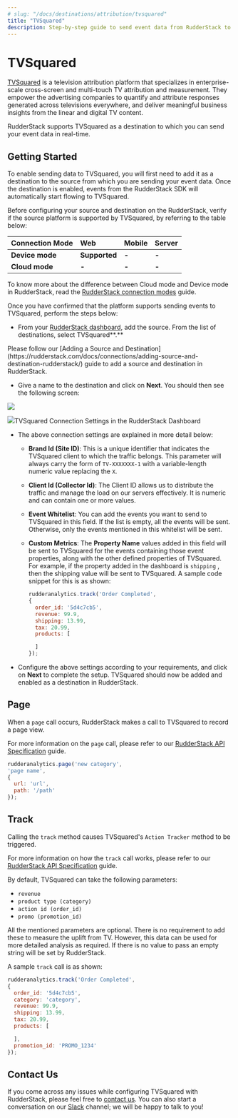 ```yaml
---
# slug: "/docs/destinations/attribution/tvsquared"
title: "TVSquared"
description: Step-by-step guide to send event data from RudderStack to TVSquared.
---
```


# TVSquared

[TVSquared](https://tvsquared.com/) is a television attribution platform that specializes in enterprise-scale cross-screen and multi-touch TV attribution and measurement. They empower the advertising companies to quantify and attribute responses generated across televisions everywhere, and deliver meaningful business insights from the linear and digital TV content.

RudderStack supports TVSquared as a destination to which you can send your event data in real-time.

## Getting Started

To enable sending data to TVSquared, you will first need to add it as a destination to the source from which you are sending your event data. Once the destination is enabled, events from the RudderStack SDK will automatically start flowing to TVSquared.

Before configuring your source and destination on the RudderStack, verify if the source platform is supported by TVSquared, by referring to the table below:

| **Connection Mode** | **Web**       | **Mobile** | **Server** |
| :------------------ | :------------ | :--------- | :--------- |
| **Device mode**     | **Supported** | **-**      | **-**      |
| **Cloud mode**      | **-**         | **-**      | **-**      |

<div class="infoBlock">

To know more about the difference between Cloud mode and Device mode in RudderStack, read the <a href="https://rudderstack.com/docs/connections/rudderstack-connection-modes/">RudderStack connection modes</a> guide.

</div>

Once you have confirmed that the platform supports sending events to TVSquared, perform the steps below:

- From your [RudderStack dashboard](https://app.rudderlabs.com/), add the source. From the list of destinations, select TVSquared**.**

<div class="infoBlock">
Please follow our [Adding a Source and Destination](https://rudderstack.com/docs/connections/adding-source-and-destination-rudderstack/) guide to add a source and destination in RudderStack.

</div>

- Give a name to the destination and click on **Next**. You should then see the following screen:

<img src="../../assets/image (73).png" />

<img src="../../assets/image (34).png" /><span class="imageTitle">TVSquared Connection Settings in the RudderStack Dashboard</span>

- The above connection settings are explained in more detail below:

  - **Brand Id \(Site ID\)**: This is a unique identifier that indicates the TVSquared client to which the traffic belongs. This parameter will always carry the form of `TV-XXXXXXX-1` with a variable-length numeric value replacing the `X`.
  - **Client Id \(Collector Id\)**: The Client ID allows us to distribute the traffic and manage the load on our servers effectively. It is numeric and can contain one or more values.
  - **Event Whitelist**: You can add the events you want to send to TVSquared in this field. If the list is empty, all the events will be sent. Otherwise, only the events mentioned in this whitelist will be sent.
  - **Custom Metrics**: The **Property Name** values added in this field will be sent to TVSquared for the events containing those event properties, along with the other defined properties of TVSquared. For example, if the property added in the dashboard is `shipping` , then the shipping value will be sent to TVSquared. A sample code snippet for this is as shown:

    ```javascript
    rudderanalytics.track('Order Completed',
    {
      order_id: '5d4c7cb5',
      revenue: 99.9,
      shipping: 13.99,
      tax: 20.99,
      products: [

      ]
    });
    ```

- Configure the above settings according to your requirements, and click on **Next** to complete the setup. TVSquared should now be added and enabled as a destination in RudderStack.

## Page

When a `page` call occurs, RudderStack makes a call to TVSquared to record a page view.

For more information on the `page` call, please refer to our [RudderStack API Specification](https://rudderstack.com/docs/rudderstack-api-spec) guide.

```javascript
rudderanalytics.page('new category',
'page name',
{
  url: 'url',
  path: '/path'
});
```

## Track

Calling the `track` method causes TVSquared's `Action Tracker` method to be triggered.

For more information on how the `track` call works, please refer to our [RudderStack API Specification](https://rudderstack.com/docs/rudderstack-api-spec) guide.

By default, TVSquared can take the following parameters:

- `revenue`
- `product type (category)`
- `action id (order_id)`
- `promo (promotion_id)`

<div class="infoBlock">

All the mentioned parameters are optional. There is no requirement to add these to measure the uplift from TV. However, this data can be used for more detailed analysis as required. If there is no value to pass an empty string will be set by RudderStack.

</div>

A sample `track` call is as shown:

```javascript
rudderanalytics.track('Order Completed',
{
  order_id: '5d4c7cb5',
  category: 'category',
  revenue: 99.9,
  shipping: 13.99,
  tax: 20.99,
  products: [

  ],
  promotion_id: 'PROMO_1234'
});
```

## Contact Us

If you come across any issues while configuring TVSquared with RudderStack, please feel free to [contact us](mailto:%20docs@rudderstack.com). You can also start a conversation on our [Slack](https://rudderstack.com/join-rudderstack-slack-community) channel; we will be happy to talk to you!
